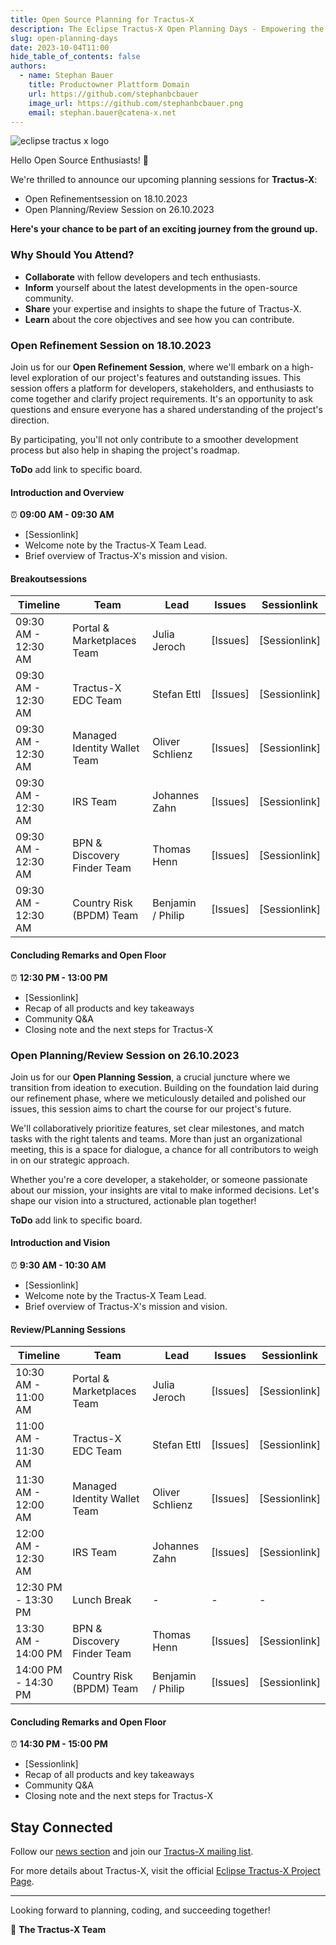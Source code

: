 ```yaml
---
title: Open Source Planning for Tractus-X
description: The Eclipse Tractus-X Open Planning Days - Empowering the Catena-X Data Space
slug: open-planning-days
date: 2023-10-04T11:00
hide_table_of_contents: false
authors:
  - name: Stephan Bauer
    title: Productowner Plattform Domain
    url: https://github.com/stephanbcbauer
    image_url: https://github.com/stephanbcbauer.png
    email: stephan.bauer@catena-x.net
---
```



![eclipse tractus x logo](@site/static/img/Eclipse-TractusX-CommunityDays_Event2.png)

Hello Open Source Enthusiasts! 🎉

We're thrilled to announce our upcoming planning sessions for **Tractus-X**:
- Open Refinementsession on 18.10.2023
- Open Planning/Review Session on 26.10.2023

**Here's your chance to be part of an exciting journey from the ground up.**

### Why Should You Attend?

- **Collaborate** with fellow developers and tech enthusiasts.
- **Inform** yourself about the latest developments in the open-source community.
- **Share** your expertise and insights to shape the future of Tractus-X.
- **Learn** about the core objectives and see how you can contribute.

### Open Refinement Session on 18.10.2023

Join us for our **Open Refinement Session**, where we'll embark on a high-level exploration of our project's features and outstanding issues. This session offers a platform for developers, stakeholders, and enthusiasts
to come together and clarify project requirements. It's an opportunity to ask questions and ensure everyone has a shared understanding of the project's direction.

By participating, you'll not only contribute to a smoother development process but also help in shaping the project's roadmap.

**ToDo** add link to specific board.

#### Introduction and Overview
⏰ **09:00 AM - 09:30 AM**
- [Sessionlink]
- Welcome note by the Tractus-X Team Lead.
- Brief overview of Tractus-X's mission and vision.

#### Breakoutsessions

Timeline | Team | Lead | Issues | Sessionlink
--- | --- | --- | --- | ---
09:30 AM - 12:30 AM | Portal & Marketplaces Team | Julia Jeroch | [Issues] | [Sessionlink]
09:30 AM - 12:30 AM | Tractus-X EDC Team | Stefan Ettl | [Issues] | [Sessionlink]
09:30 AM - 12:30 AM | Managed Identity Wallet Team | Oliver Schlienz | [Issues] | [Sessionlink]
09:30 AM - 12:30 AM | IRS  Team | Johannes Zahn | [Issues] | [Sessionlink]
09:30 AM - 12:30 AM | BPN & Discovery Finder Team | Thomas Henn | [Issues] | [Sessionlink]
09:30 AM - 12:30 AM | Country Risk (BPDM) Team | Benjamin / Philip | [Issues] | [Sessionlink]

#### Concluding Remarks and Open Floor
⏰ **12:30 PM - 13:00 PM**
- [Sessionlink]
- Recap of all products and key takeaways
- Community Q&A
- Closing note and the next steps for Tractus-X

### Open Planning/Review Session on 26.10.2023

Join us for our **Open Planning Session**, a crucial juncture where we transition from ideation to execution. Building on the foundation laid during our refinement phase, where we meticulously detailed and polished our issues,
this session aims to chart the course for our project's future.

We'll collaboratively prioritize features, set clear milestones, and match tasks with the right talents and teams. More than just an organizational meeting, this is a space for dialogue, a chance for all contributors to weigh
in on our strategic approach.

Whether you're a core developer, a stakeholder, or someone passionate about our mission, your insights are vital to make informed decisions. Let's shape our vision into a structured, actionable plan together!

**ToDo** add link to specific board.

#### Introduction and Vision
⏰ **9:30 AM - 10:30 AM**
- [Sessionlink]
- Welcome note by the Tractus-X Team Lead.
- Brief overview of Tractus-X's mission and vision.

#### Review/PLanning Sessions

Timeline | Team | Lead | Issues | Sessionlink
--- | --- | --- | --- | ---
10:30 AM - 11:00 AM | Portal & Marketplaces Team | Julia Jeroch | [Issues] | [Sessionlink]
11:00 AM - 11:30 AM | Tractus-X EDC Team | Stefan Ettl | [Issues] | [Sessionlink]
11:30 AM - 12:00 AM | Managed Identity Wallet Team | Oliver Schlienz | [Issues] | [Sessionlink]
12:00 AM - 12:30 AM | IRS  Team | Johannes Zahn | [Issues] | [Sessionlink]
12:30 PM - 13:30 PM | Lunch Break | - | - | -
13:30 AM - 14:00 PM | BPN & Discovery Finder Team | Thomas Henn | [Issues] | [Sessionlink]
14:00 PM - 14:30 PM | Country Risk (BPDM) Team | Benjamin / Philip | [Issues] | [Sessionlink]

#### Concluding Remarks and Open Floor
⏰ **14:30 PM - 15:00 PM**
- [Sessionlink]
- Recap of all products and key takeaways
- Community Q&A
- Closing note and the next steps for Tractus-X

## Stay Connected

Follow our [news section](https://stephanbcbauer.github.io/eclipse-tractusx.github.io/blog) and join our [Tractus-X mailing list](https://eclipse-tractusx.github.io/docs/oss/how-to-contribute/#dev-mailinglist).

For more details about Tractus-X, visit the official [Eclipse Tractus-X Project Page](https://projects.eclipse.org/projects/automotive.tractusx).

---

Looking forward to planning, coding, and succeeding together! 

🚀 **The Tractus-X Team**
